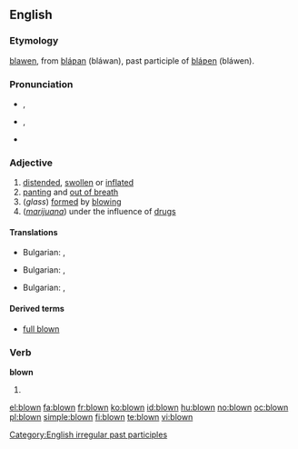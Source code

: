 ==English==

===Etymology===
{{etyl|enm}} [[blawen]], from {{etyl|ang}} [[blaƿan|bláƿan]] (bláwan), past participle of [[blaƿen|bláƿen]] (bláwen).

===Pronunciation===
* {{a|UK}} {{IPA|/bləʊn/}}, {{SAMPA|/bl@Un/}}
* {{a|US}} {{IPA|/bloʊn/}}, {{SAMPA|/bloUn/}}
*: {{audio|en-us-blown.ogg|Audio (US)}}
* {{rhymes|əʊn}}

===Adjective===
{{en-adj|-}}

# [[distended]], [[swollen]] or [[inflated]]
# [[panting]] and [[out of breath]]
# (''glass'') [[formed]] by [[blowing]]
# (''[[marijuana]]'') under the influence of [[drug]]s

====Translations====
{{trans-top|[[distended]], [[swollen]] or [[inflated]]}}
* Bulgarian: {{t+|bg|подут|sc=Cyrl}}, {{t+|bg|издут|sc=Cyrl}}
{{trans-mid}}
{{trans-bottom}}

{{trans-top|[[panting]] and [[out of breath]]}}
* Bulgarian: ,  {{t|bg|задъхан|sc=Cyrl}}
{{trans-mid}}
{{trans-bottom}}

{{trans-top| (''glass'') [[formed]] by [[blowing]]}}
* Bulgarian: ,  {{t|bg|издухан|sc=Cyrl}}
{{trans-mid}}
{{trans-bottom}}

====Derived terms====
* [[full blown]]

===Verb===
'''blown'''

# {{past participle of|blow}}

[[Category:English irregular past participles]]

[[el:blown]]
[[fa:blown]]
[[fr:blown]]
[[ko:blown]]
[[id:blown]]
[[hu:blown]]
[[no:blown]]
[[oc:blown]]
[[pl:blown]]
[[simple:blown]]
[[fi:blown]]
[[te:blown]]
[[vi:blown]]